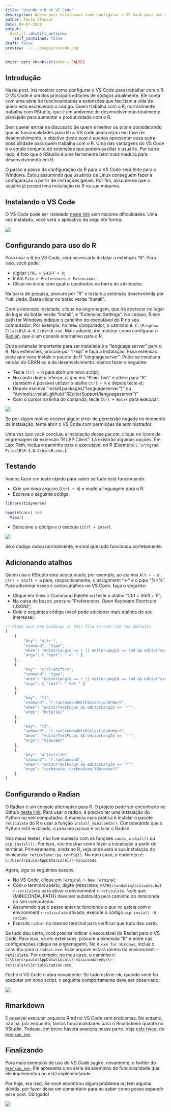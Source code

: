 ```yaml
---
title: "Usando o R no VS Code"
description: Neste post detalhamos como configurar o VS Code para uso do R. 
author: Paulo Alencar
date: 09-07-2020
output:
  distill::distill_article:
    self_contained: false
draft: false
preview: ../../images/vscode.png
---
```


```r
knitr::opts_chunk$set(echo = FALSE)
```

## Introdução
Neste post, irei mostrar como configurar o VS Code para trabalhar com o R. O VS Code é um dos principais editores de códigos atualmente. Ele conta com uma série de funcionalidades e extensões que facilitam a vida de quem está escrevendo o código.  Quem trabalha com o R, normalmente trabalha com RStudio, que é um ambiente de desenvolvimento totalmente planejado para aumentar a produtividade com o R. 

Sem querer entrar na discussão de quem é melhor ou pior e considerando que as funcionalidades para R no VS code ainda estão em fase de desenvolvimento, o objetivo deste post é apenas apresentar essa outra possibilidade para quem trabalha com o R. Uma das vantagens do VS Code é o amplo conjunto de extensões que podem auxiliar o usuário. Por outro lado, é fato que o RStudio é uma ferramenta bem mais madura para desenvolvimento em R.

O passo a passo da configuração do R para o VS Code será feito para o Windows. Estou assumindo que usuários de Linux conseguem fazer a configuração a partir de instruções gerais.
Por fim, assume-se que o usuário já possui uma instalação de R na sua máquina.

## Instalando o VS Code
O VS Code pode ser instalado [neste link](https://code.visualstudio.com/download) sem maiores dificuldades. Uma vez instalado, você verá o aplicativo da seguinte forma:

![](intro_vscode.png)
 
## Configurando para uso do R
Para usar o R no VS Code, será necessário instalar a extensão “R”. Para isso, você pode:

* digitar `CTRL + SHIFT + X`;
* Ir em `File > Preferences > Extensions`;
* Clicar no ícone com quatro quadrados na barra de atividades.

Na barra de pequisa, procure por “R” e instale a extensão desenvolvida por Yuki Ueda. Basta clicar no botão verde “Install”. 

Com a extensão instalada, clique na engrenagem, que irá aparecer no lugar do lugar do botão verde "Install", e “Extension Settings”. No campo, R.exe path for Windows indique o caminho do executável do R no seu computador. Por exemplo, no meu computador, o caminho é: `C:\Program Files\R\R-4.0.2\bin\R.exe`. Mais adiante, irei mostrar como configurar o [Radian]( https://github.com/randy3k/radian), que é um console alternativo para o R.

Outra extensão importante para ser instalada é a “language server” para o R. Nas extensões, procure por “r-lsp” e faça a instalação. Essa extensão pede que voce instale o pacote de R “languageserver”. Pode-se instalar a versão do CRAN ou a de desenvolvimento. Vamos fazer o seguinte:

* Tecle `Ctrl + N` para abrir um novo script;
* No canto direito inferior, clique em “Plain Text” e altere para “R” (também é possível utilizar o atalho `Ctrl + K` e depois tecle `m`);
* Depois escreva “install.packages(“languageserver”)” ou “devtools::install_github("REditorSupport/languageserver")”
* Com o cursor na linha do comando, tecle `Ctrl + Enter` para executar. 

![](install_language_server.gif)

Se por algum motivo ocorrer algum error de permissão negada no momento da instalação, tente abrir o VS Code com permisões de administrador.

Uma vez que você concluiu a instalação desse pacote, clique no ícone de engrenagem da extensão “R LSP Client”. Lá existirão algumas opções. Em Lsp: Path, inclua o caminho para o executável no R (Exemplo: `C:\Program Files\R\R-4.0.2\bin\R.exe.`).

## Testando
Vamos fazer um teste rápido para saber se tudo está funcionando:

 - Crie um novo arquivo (`Ctrl + N`) e mude a linguagem para o R.
 - Escreva o seguinte código:

```r
library(tidyverse)

head(mtcars) %>%
  View()
```
 - Selecione o código e o execute (`Ctrl + Enter`).

![](testando_vscode.gif)


Se o código rodou normalmente, é sinal que tudo funcionou corretamente.

## Adicionando atalhos

Quem usa o RStudio está acostumado, por exemplo, ao atalhos `Alt + -` e `Ctrl + Shift + m` para, respectivamente, o assignment “<-“ e o pipe “%>%”. Para adicionar esses e outros atalhos no VS Code, faça o seguinte:

 - Clique em View > Command Palette ou tecle o atalho “Ctrl + Shift + P”;
 - Na caixa de busca, procure “Preferences: Open Keyboard Shortcuts (JSON)";
 - Cole o seguintes código (você pode adicionar mais atalhos do seu interesse):

```js
// Place your key bindings in this file to override the defaults
[
    {
        "key": "alt+-",
        "command": "type",
        "when": "editorLangId == r || editorLangId == rmd && editorTextFocus",
        "args": { "text": " <- " }
    },
    {
        "key": "ctrl+shift+m",
        "command": "type",
        "when": "editorLangId == r || editorLangId == rmd && editorTextFocus",
        "args": { "text": " %>% " }
    },
    {
        "key": "f1",
        "command": "r.runCommandWithSelectionOrWord",
        "when": "editorTextFocus && editorLangId == 'r'",
        "args": "help($$)"
    },
    {
        "key": "f2",
        "command": "r.runCommandWithSelectionOrWord",
        "when": "editorTextFocus && editorLangId == 'r'",
        "args": "View($$)"
    },
    {
        "key": "alt+ctrl+b",
        "command": "r.runCommand",
        "when": "editorTextFocus && editorLangId == 'r'",
        "args": "carbonate::carbon$new()$browse()"
    }
]
```

## Configurando o Radian

O Radian é um console alternativo para R. O projeto pode ser encontrado no Github [neste link](https://github.com/randy3k/radian). Para usar o radian, é preciso ter uma instalação do Python no seu computador. A maneira mais prática é instalar o pacote `reticulate` do R e usar a função `install_miniconda()`. Considerando que o Python está instalado, o próximo passar é instalar o Radian. 

Nos meus testes, não tive sucesso com as funções `conda_install()` ou `pip_install()`. Por isso, vou mostrar como fazer a instalação a partir do terminal. Primeiramente, ainda no R, veja onde está a sua instalação do miniconda: `reticulate::py_config()`. No meu caso, o endereço é: `C:/Users/paulo/AppData/Local/r-miniconda`.

Agora, siga os seguintes passos:

* No VS Code, clique em `Terminal > New Terminal`;
* Com o terminal aberto, digite `{MINICONDA_PATH}/condabin/activate.bat r-reticulate` para ativar o environment `r-reticulate`. Note que {MINICONDA_PATH} deve ser substituído pelo caminho do miniconda no seu computador.
* Assumindo que o passo anterior funcionou e que vc esteja com o environment `r-reticulate` ativado, execute o código `pip install -U radian`.
* Execute `radian` no mesmo terminal para verificar que tudo deu certo.

Se tudo deu certo, você precisa indicar o executável do Radian para o VS Code. Para isso, vá em extensões, procure a extensão "R" e entre nas configurações (clique na engrenagem). No `R.exe for Windows`, inclua o caminho para o `radian.exe`. Esse arquivo estará dentro do environment `r-reticulate`. Por exemplo, no meu caso, o caminho é: `C:\Users\paulo\AppData\Local\r-miniconda\envs\r-reticulate\Scripts\radian.exe`.

Feche o VS Code e abra novamente. Se tudo estiver ok, quando você for executar um novo script, o seguinte comportamente deve ser observado:

![](radian.gif)

## Rmarkdown

É possível executar arquivos Rmd no VS Code sem problemas. No entanto, não há, por enquanto, tantas funcionalidades para o Rmarkdown quanto no RStudio. Todavia, em breve haverá avanços nessa parte. Veja [este tweet](https://twitter.com/renkun_ken/status/1299382192624209925) do [`@renkun_ken`](https://twitter.com/renkun_ken).

## Finalizando

Para mais exemplos de uso do VS Code sugiro, novamente, o twitter do [`@renkun_ken`](https://twitter.com/renkun_ken). Ele apresenta uma série de exemplos de funcionalidade que ele implementou ou está implementando. 

Por hoje, era isso. Se você encontrou algum problema ou tem alguma dúvida, por favor deixe um comentário para eu saber como posso expandir esse post. Obrigado!

![](https://media.giphy.com/media/KJ1f5iTl4Oo7u/giphy.gif)